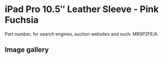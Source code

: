 
# iPad Pro 10.5″ Leather Sleeve - Pink Fuchsia

Part number, for search engines, auction websites and such: MR5P2FE/A

## Image gallery

<div style={{ width: "768px" }}>
  <GalleryComponent
    images={[
      {
        original: "/everysource/MR5P2.png",
        thumbnail: "/everypreview/MR5P2.png",
      },
      {
        original: "/everysource/MR5P2_AV2.png",
        thumbnail: "/everypreview/MR5P2_AV2.png",
      },
      {
        original: "/everysource/MR5P2_AV3.png",
        thumbnail: "/everypreview/MR5P2_AV3.png",
      }
    ]}
  />
</div>